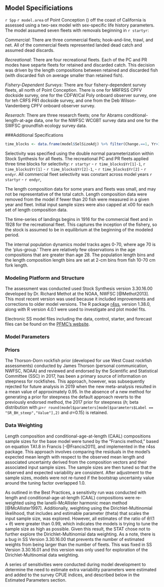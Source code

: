 ## Model Specificiations


`r Spp` `r model.area` of Point Conception (\PtC) off the coast of California
is assessed using a two-sex model with sex-specific life history parameters.  
The model assumed seven fleets with removals beginning in `r startyr`: 

*Commercial*: There are three commercial fleets; hook-and-line, trawl, and net. 
All of the commercial fleets represented landed dead catch and assumed dead discards.

*Recreational*: There are four recreational fleets.  Each of the PC and PR modes have 
separte fleets for retained and discarded catch.  This decision was driven by the 
length compositions between retained 
and discarded fish (with discarded fish on average smaller than retained fish).

*Fishery-Dependent Surveys*:  There are four fishery-dependent survey fleets, all north 
of Point Conception.  There is one for MRFRSS CPFV dockside survey, one for the CDFW/Cal Poly 
onboard observer survey, one for teh CRFS PR1 dockside survey, 
and one from the Deb Wilson-Vandenberg CPFV onboard observer survey.

*Reserach*: There are three research fleets; one for Abrams conditional-length-at-age data, 
one for the NWFSC WCGBT survey data and one for the SWFSC groundfish ecology survey data.


###Additional Specifications

```r
time_blocks <- data.frame(model$SelSizeAdj) %>% filter(Change.==1, Yr>1875, Yr<2021) 
```

Selectivity was specified using the double normal parameterization within Stock Synthesis for all fleets. 
The recreational PC and PR fleets applied three time blocks for selectivity:  `r startyr` - `r time_blocks$Yr[1]-1`, `r time_blocks$Yr[1]` - `r time_blocks$Yr[2]-1`, - `r time_blocks$Yr[2]` - `r endyr`. All commercial fleet selectivity was constant across model years `r startyr` - `r endyr`,

<!--The commercial selectivity applied two time blocks for selectivity: `r startyr` - 2008 and 2009 - `r endyr`. The commercial selectivity block from `r startyr` - 2008  was fixed to be asymptotic, while the selectivity block from  2009 - `r endyr`was allowed to be dome-shaped.   The recreational fleet selectivity was constant across the model years, `r startyr` - `r endyr`, and fixed to be asymptotic, although dome-shape selectivity was explored during model development. Annual recruitment deviations started in `r `min(model$recruitpars$Yr)`.

-->

The length composition data for some years and fleets was small, and may not be 
representative of the total catch.  Length composition data were removed from the 
model if fewer than 20 fish were measured in a given 
year and fleet. Initial input sample sizes were also capped at x00 for each set of length composition 
data.

The time-series of landings begins in 1916 for the commercial fleet and in 1928 for 
the recreational fleet.  This captures the inception of the fishery, so the stock is 
assumed to be in equilibrium at the beginning of the modeled period.

The internal population dynamics model tracks ages 0-70, where age 70 is the ‘plus-group.’ 
There are relatively few observations in the age compositions that are greater than age 28. 
The population length bins and the length composition length bins are set at 2-cm bins from 
fish 10-70 cm fork length.


### Modeling Platform and Structure

The assessment was conducted used Stock Synthesis version 3.30.16.00 developed by 
Dr. Richard Methot at the NOAA, NWFSC [@Methot2013]. This most recent 
version was used because it included improvements and corrections to older 
model versions. The R package [r4ss](https://github.com/r4ss/r4ss), version 
1.38.0, along with R version 4.0.1 were used to investigate and plot model fits. 

Electronic SS model files including the data, control, starter, and forecast files can be 
found on the 
[PFMC's website](https://www.pcouncil.org/groundfish/stock-assessments/).


### Model Parameters


### Priors

The Thorson-Dorn rockfish prior (developed for use West Coast rockfish assessments) conducted by James Thorson (personal communication, NWFSC, NOAA) and reviewed and endorsed by the Scientific and Statistical Committee (SSC) in 2017, has been a primary source of information on steepness for rockfishes. This approach, however, was subsequently rejected for future analysis in 2019 when the new meta-analysis resulted in a mean value of approximately 0.95. In the absence of a new method for generating a prior for steepness the default approach reverts to the previously endorsed method, the 2017 prior for steepness ($h$; beta distribution with $\mu$=`r round(model$parameters[model$parameters$Label == "SR_BH_steep","Value"],2)` and $\sigma$=0.15) is retained.  


### Data Weighting
Length composition and conditional-age-at-length (CAAL) compositions sample sizes for 
the base model were tuned by the "Francis method," based on equation TA1.8 in Francis 
[-@Francis2011], and implemented in the r4ss package. This approach involves comparing 
the residuals in the model’s expected mean length with respect to the observed mean 
length and associated uncertainty derived from the composition vectors and their 
associated input sample sizes. The sample sizes are then tuned so that the observed 
and expected variability are consistent. After adjustment to the sample sizes, models 
were not re-tuned if the bootstrap uncertainty value around the tuning factor overlapped 1.0. 

As outlined in the Best Practices, a sensitivity run was conducted with length and 
conditional-age-at-length (CAAL) compositions were re-weighted using the 
Ianelli-McAllister harmonic mean method [@McAllister1997]. Additionally, weighting 
using the Dirichlet-Multinomial likelihood, that includes and estimable parameter (theta) 
that scales the input sample size, was explored. However, all estimates of the ratio of 
$\theta/(1+\theta)$ were greater than 0.99, which indicates the models is trying to tune 
the sample size as high as possible.  Given this result, the STAT chose not to further explore 
the Dirichlet-Multinomial data weighting. As a note, there is a bug in SS Version 3.30.16.00 that 
prevents the number of estimated weights from being larger than the number of fleets.  This was 
fixed in SS Version 3.30.16.01 and this version was only used for exploration of the Dirichlet-Multinomial 
data weighting.

A series of sensitivities were conducted during model development to determine the need to estimate 
extra variability parameters were estimated and added to the survey CPUE indices, and 
described below in the Estimated Parameters section. 




